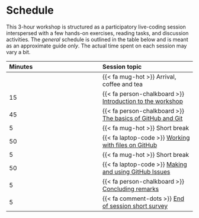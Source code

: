 # Schedule {#sec-schedule}

This 3-hour workshop is structured as a participatory live-coding
session interspersed with a few hands-on exercises, reading tasks, and
discussion activities. The *general* schedule is outlined in the table
below and is meant as an approximate guide *only*. The actual time spent
on each session may vary a bit.

| Minutes | Session topic |
|:-----------------------------------|:-----------------------------------|
|  | {{< fa mug-hot >}} Arrival, coffee and tea |
| 15 | {{< fa person-chalkboard >}} [Introduction to the workshop](/sessions/introduction.qmd) |
| 45 | {{< fa person-chalkboard >}} [The basics of GitHub and Git](/sessions/basics.qmd) |
| 5 | {{< fa mug-hot >}} Short break |
| 50 | {{< fa laptop-code >}} [Working with files on GitHub](/sessions/working-with-files.qmd) |
| 5 | {{< fa mug-hot >}} Short break |
| 50 | {{< fa laptop-code >}} [Making and using GitHub Issues](/sessions/using-issues.qmd) |
| 5 | {{< fa person-chalkboard >}} [Concluding remarks](/sessions/conclusion.qmd) |
| 5 | {{< fa comment-dots >}} [End of session short survey]() |

